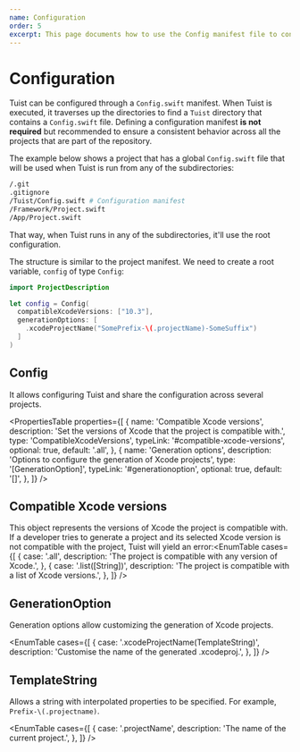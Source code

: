 ```yaml
---
name: Configuration
order: 5
excerpt: This page documents how to use the Config manifest file to configure Tuist's functionalities globally.
---
```



# Configuration

Tuist can be configured through a `Config.swift` manifest.
When Tuist is executed, it traverses up the directories to find a `Tuist` directory that contains a `Config.swift` file.
Defining a configuration manifest **is not required** but recommended to ensure a consistent behavior across all the projects that are part of the repository.

The example below shows a project that has a global `Config.swift` file that will be used when Tuist is run from any of the subdirectories:

```bash
/.git
.gitignore
/Tuist/Config.swift # Configuration manifest
/Framework/Project.swift
/App/Project.swift
```

That way, when Tuist runs in any of the subdirectories, it'll use the root configuration.

The structure is similar to the project manifest. We need to create a root variable, `config` of type `Config`:

```swift
import ProjectDescription

let config = Config(
  compatibleXcodeVersions: ["10.3"],
  generationOptions: [
    .xcodeProjectName("SomePrefix-\(.projectName)-SomeSuffix")
  ]
)
```

## Config

It allows configuring Tuist and share the configuration across several projects.

<PropertiesTable
  properties={[
    {
      name: 'Compatible Xcode versions',
      description:
        'Set the versions of Xcode that the project is compatible with.',
      type: 'CompatibleXcodeVersions',
      typeLink: '#compatible-xcode-versions',
      optional: true,
      default: '.all',
    },
    {
      name: 'Generation options',
      description: 'Options to configure the generation of Xcode projects',
      type: '[GenerationOption]',
      typeLink: '#generationoption',
      optional: true,
      default: '[]',
    },
  ]}
/>

## Compatible Xcode versions

This object represents the versions of Xcode the project is compatible with. If a developer tries to generate a project and its selected Xcode version is not compatible with the project, Tuist will yield an error:<EnumTable
cases={[
{
case: '.all',
description: 'The project is compatible with any version of Xcode.',
},
{
case: '.list([String])',
description: 'The project is compatible with a list of Xcode versions.',
},
]}
/>

<Message
  info
  title="ExpressibleByArrayLiteral and ExpressibleByStringLiteral"
  description="Note that 'CompatibleXcodeVersions' can also be initialized with a string or array of strings that represent the supported Xcode versions."
/>

## GenerationOption

Generation options allow customizing the generation of Xcode projects.

<EnumTable
  cases={[
    {
      case: '.xcodeProjectName(TemplateString)',
      description: 'Customise the name of the generated .xcodeproj.',
    },
  ]}
/>

## TemplateString

Allows a string with interpolated properties to be specified. For example, `Prefix-\(.projectname)`.

<EnumTable
  cases={[
    {
      case: '.projectName',
      description: 'The name of the current project.',
    },
  ]}
/>
